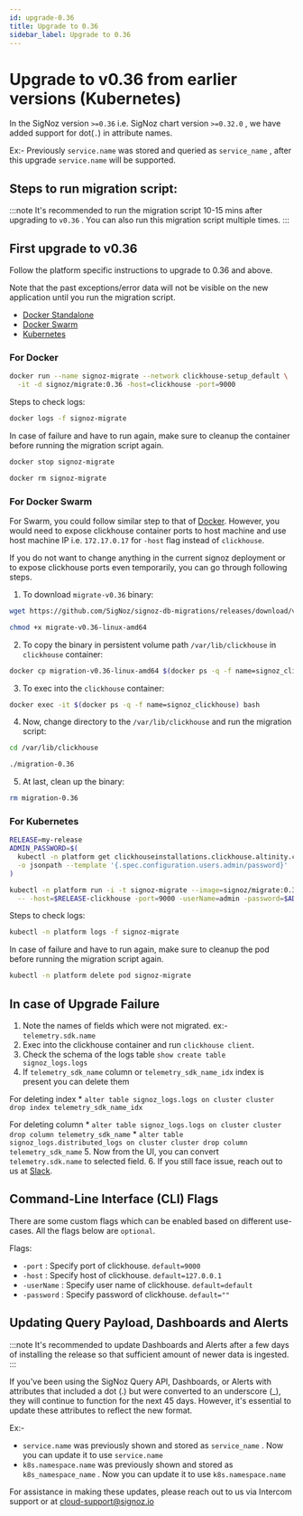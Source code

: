 ```yaml
---
id: upgrade-0.36
title: Upgrade to 0.36
sidebar_label: Upgrade to 0.36
---
```


# Upgrade to v0.36 from earlier versions (Kubernetes)

In the SigNoz version `>=0.36` i.e. SigNoz chart version `>=0.32.0` , we have added support for dot(`.`) in attribute names.

Ex:- Previously `service.name` was stored and queried as `service_name` , after this upgrade `service.name` will be supported.


## Steps to run migration script:

:::note
It's recommended to run the migration script 10-15 mins after upgrading to `v0.36` . You can also run this migration script multiple times.
:::

## First upgrade to v0.36

Follow the platform specific instructions to upgrade to 0.36 and above.

Note that the past exceptions/error data will not be visible on the new application until you run the migration script.

- [Docker Standalone](https://signoz.io/docs/operate/docker-standalone/#upgrade)
- [Docker Swarm](https://signoz.io/docs/operate/docker-swarm/#upgrade)
- [Kubernetes](https://signoz.io/docs/operate/kubernetes/#upgrade)


### For Docker
```bash
docker run --name signoz-migrate --network clickhouse-setup_default \
  -it -d signoz/migrate:0.36 -host=clickhouse -port=9000
```

Steps to check logs:

```bash
docker logs -f signoz-migrate
```

In case of failure and have to run again, make sure to cleanup the container before running the migration script again.

```bash
docker stop signoz-migrate

docker rm signoz-migrate
```


### For Docker Swarm

For Swarm, you could follow similar step to that of [Docker](#docker). However,
you would need to expose clickhouse container ports to host machine and use
host machine IP i.e. `172.17.0.17` for `-host` flag instead of `clickhouse`.

If you do not want to change anything in the current signoz deployment or to
expose clickhouse ports even temporarily, you can go through following steps.

1. To download `migrate-v0.36` binary:

  ```bash
  wget https://github.com/SigNoz/signoz-db-migrations/releases/download/v0.36/migrate-v0.36-linux-amd64

  chmod +x migrate-v0.36-linux-amd64
  ```

2. To copy the binary in persistent volume path `/var/lib/clickhouse` in `clickhouse` container:

  ```bash
  docker cp migration-v0.36-linux-amd64 $(docker ps -q -f name=signoz_clickhouse):/var/lib/clickhouse/migrate-0.36
  ```

3. To exec into the `clickhouse` container:

  ```bash
  docker exec -it $(docker ps -q -f name=signoz_clickhouse) bash
  ```

4. Now, change directory to the `/var/lib/clickhouse` and run the migration script:

  ```bash
  cd /var/lib/clickhouse

  ./migration-0.36
  ```

5. At last, clean up the binary:

  ```bash
  rm migration-0.36
  ```


### For Kubernetes

```bash
RELEASE=my-release
ADMIN_PASSWORD=$(
  kubectl -n platform get clickhouseinstallations.clickhouse.altinity.com $RELEASE-clickhouse \
  -o jsonpath --template '{.spec.configuration.users.admin/password}'
)

kubectl -n platform run -i -t signoz-migrate --image=signoz/migrate:0.36 --restart='Never' \
  -- -host=$RELEASE-clickhouse -port=9000 -userName=admin -password=$ADMIN_PASSWORD
```

Steps to check logs:

```bash
kubectl -n platform logs -f signoz-migrate
```

In case of failure and have to run again, make sure to cleanup the pod before running the migration script again.

```bash
kubectl -n platform delete pod signoz-migrate
```


## In case of Upgrade Failure

1. Note the names of fields which were not migrated. ex:- `telemetry.sdk.name`
2. Exec into the clickhouse container and run `clickhouse client`.
3. Check the schema of the logs table `show create table signoz_logs.logs`
4. If `telemetry_sdk_name` column or `telemetry_sdk_name_idx` index is present you can delete them
   
  For deleting index 
    * `alter table signoz_logs.logs on cluster cluster drop index telemetry_sdk_name_idx`
  
  For deleting column 
    * `alter table signoz_logs.logs on cluster cluster drop column telemetry_sdk_name`
    * `alter table signoz_logs.distributed_logs on cluster cluster drop column telemetry_sdk_name`
5. Now from the UI, you can convert `telemetry.sdk.name` to selected field. 
6. If you still face issue, reach out to us at [Slack](https://signoz.io/slack).

## Command-Line Interface (CLI) Flags

There are some custom flags which can be enabled based on different use-cases.
All the flags below are `optional`.

Flags:

- `-port` : Specify port of clickhouse. `default=9000`
- `-host` : Specify host of clickhouse. `default=127.0.0.1`
- `-userName` : Specify user name of clickhouse. `default=default`
- `-password` : Specify password of clickhouse. `default=""`


## Updating Query Payload, Dashboards and Alerts
:::note
It's recommended to update Dashboards and Alerts after a few days of installing the release so that sufficient amount of newer data is ingested.
:::

If you've been using the SigNoz Query API, Dashboards, or Alerts with attributes that included a dot (.) but were converted to an underscore (_), they will continue to function for the next 45 days. However, it's essential to update these attributes to reflect the new format.

Ex:- 
* `service.name` was previously shown and stored as `service_name` . Now you can update it to use `service.name`
* `k8s.namespace.name` was previously shown and stored as `k8s_namespace_name` . Now you can update it to use `k8s.namespace.name`

For assistance in making these updates, please reach out to us via Intercom support or at cloud-support@signoz.io
